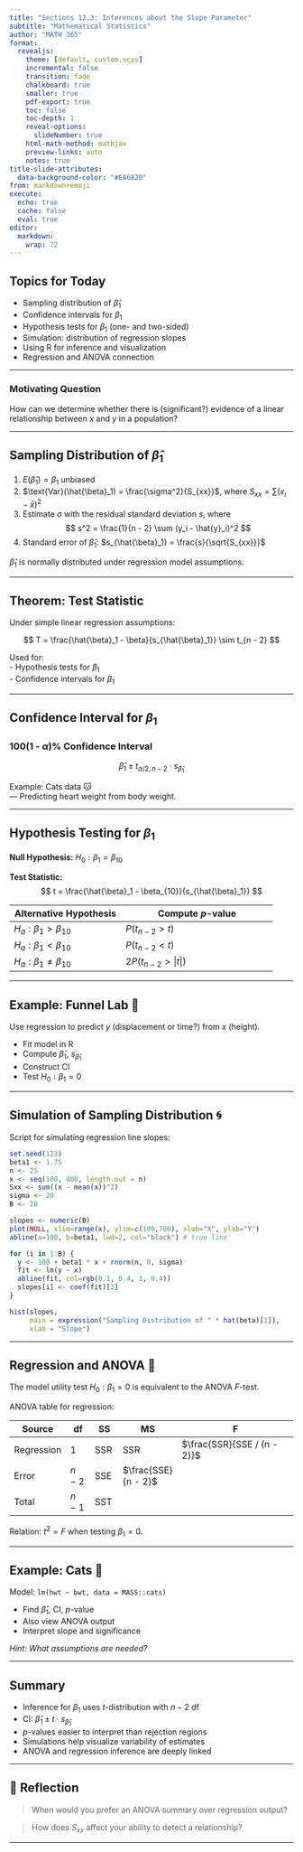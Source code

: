 ```yaml
---
title: "Sections 12.3: Inferences about the Slope Parameter"
subtitle: "Mathematical Statistics"
author: "MATH 365"
format:
  revealjs:
    theme: [default, custom.scss]
    incremental: false
    transition: fade
    chalkboard: true
    smaller: true
    pdf-export: true
    toc: false
    toc-depth: 1
    reveal-options:
      slideNumber: true
    html-math-method: mathjax
    preview-links: auto
    notes: true
title-slide-attributes:
  data-background-color: "#EA6820"
from: markdown+emoji
execute:
  echo: true
  cache: false
  eval: true
editor:
  markdown:
    wrap: 72
---
```



## Topics for Today

- Sampling distribution of $\hat{\beta}_1$
- Confidence intervals for $\beta_1$
- Hypothesis tests for $\beta_1$ (one- and two-sided)
- Simulation: distribution of regression slopes
- Using R for inference and visualization
- Regression and ANOVA connection

---

###
::: callout-note
### Motivating Question
How can we determine whether there is (significant?) evidence of a linear relationship between $x$ and $y$ in a population?
:::

---

## Sampling Distribution of $\hat{\beta}_1$

1. $E(\hat{\beta}_1) = \beta_1$  \Rightarrow unbiased
2. $\text{Var}(\hat{\beta}_1) = \frac{\sigma^2}{S_{xx}}$, where $S_{xx} = \sum(x_i - \bar{x})^2$
3. Estimate $\sigma$ with the residual standard deviation $s$, where
$$
s^2 = \frac{1}{n - 2} \sum (y_i - \hat{y}_i)^2
$$
4. Standard error of $\hat{\beta}_1$:  \quad $s_{\hat{\beta}_1} = \frac{s}{\sqrt{S_{xx}}}$

::: {.smaller}
::: callout-important
$\hat{\beta}_1$ is normally distributed under regression model assumptions.
:::
:::

---

## Theorem: Test Statistic

Under simple linear regression assumptions:

$$
T = \frac{\hat{\beta}_1 - \beta}{s_{\hat{\beta}_1}} \sim t_{n - 2}
$$

Used for:  
- Hypothesis tests for $\beta_1$  
- Confidence intervals for $\beta_1$  

---

## Confidence Interval for $\beta_1$

::: callout-note
### 100(1 - $\alpha$)% Confidence Interval
$$
\hat{\beta}_1 \pm t_{\alpha/2, n - 2} \cdot s_{\hat{\beta}_1}
$$
:::

Example: Cats data 🐱   
  — Predicting heart weight from body weight.  

---

## Hypothesis Testing for $\beta_1$

**Null Hypothesis:** $H_0: \beta_1 = \beta_{10}$

**Test Statistic:**
$$
t = \frac{\hat{\beta}_1 - \beta_{10}}{s_{\hat{\beta}_1}}
$$

::: {.smaller}

| Alternative Hypothesis         | Compute $p$-value                        |
|-------------------------------|------------------------------------------|
| $H_a: \beta_1 > \beta_{10}$   | $P(t_{n - 2} > t)$                        |
| $H_a: \beta_1 < \beta_{10}$   | $P(t_{n - 2} < t)$                        |
| $H_a: \beta_1 \ne \beta_{10}$ | $2P(t_{n - 2} > |t|)$                     |

:::


---

## Example: Funnel Lab 🧪

Use regression to predict $y$ (displacement or time?) from $x$ (height).

- Fit model in R
- Compute $\hat{\beta}_1$, $s_{\hat{\beta}_1}$
- Construct CI
- Test $H_0: \beta_1 = 0$


---

## Simulation of Sampling Distribution 🌀

Script for simulating regression line slopes:

```r
set.seed(123)
beta1 <- 1.75
n <- 25
x <- seq(100, 400, length.out = n)
Sxx <- sum((x - mean(x))^2)
sigma <- 20
B <- 20

slopes <- numeric(B)
plot(NULL, xlim=range(x), ylim=c(100,700), xlab="X", ylab="Y")
abline(a=100, b=beta1, lwd=2, col="black") # true line

for (i in 1:B) {
  y <- 100 + beta1 * x + rnorm(n, 0, sigma)
  fit <- lm(y ~ x)
  abline(fit, col=rgb(0.1, 0.4, 1, 0.4))
  slopes[i] <- coef(fit)[2]
}

hist(slopes,
     main = expression("Sampling Distribution of " * hat(beta)[1]),
     xlab = "Slope")
```

---

## Regression and ANOVA 🔄

::: callout-note
The model utility test $H_0: \beta_1 = 0$ is equivalent to the ANOVA $F$-test.
:::

ANOVA table for regression:

| Source     | df    | SS     | MS           | F                                |
|------------|-------|--------|--------------|----------------------------------|
| Regression | 1     | SSR    | SSR          | $\frac{SSR}{SSE / (n - 2)}$       |
| Error      | $n-2$ | SSE    | $\frac{SSE}{n - 2}$ |                                  |
| Total      | $n-1$ | SST    |              |                                  |

Relation: $t^2 = F$ when testing $\beta_1 = 0$.

---

## Example: Cats 🐾

Model: `lm(hwt ~ bwt, data = MASS::cats)`

- Find $\hat{\beta}_1$, CI, $p$-value
- Also view ANOVA output
- Interpret slope and significance

_Hint: What assumptions are needed?_

---

## Summary

- Inference for $\beta_1$ uses $t$-distribution with $n-2$ df
- CI: $\hat{\beta}_1 \pm t \cdot s_{\hat{\beta}_1}$
- $p$-values easier to interpret than rejection regions
- Simulations help visualize variability of estimates
- ANOVA and regression inference are deeply linked

---

## 🤔 Reflection

> When would you prefer an ANOVA summary over regression output?

> How does $S_{xx}$ affect your ability to detect a relationship?

---
